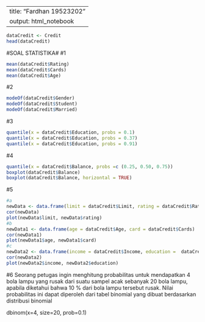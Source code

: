 

---
title: "Fardhan 19523202"
output: html_notebook
---

```{r}
dataCredit <- Credit
head(dataCredit)
```

#SOAL STATISTIKA#
#1
```{r}
mean(dataCredit$Rating)
mean(dataCredit$Cards)
mean(dataCredit$Age)
```


#2
```{r}
modeOf(dataCredit$Gender)
modeOf(dataCredit$Student)
modeOf(dataCredit$Married)
```


#3
```{r}
quantile(x = dataCredit$Education, probs = 0.1)
quantile(x = dataCredit$Education, probs = 0.37)
quantile(x = dataCredit$Education, probs = 0.91)
```


#4
```{r}
quantile(x = dataCredit$Balance, probs =c (0.25, 0.50, 0.75))
boxplot(dataCredit$Balance)
boxplot(dataCredit$Balance, horizontal = TRUE)
```


#5
```{r}
#a
newData <- data.frame(limit = dataCredit$Limit, rating = dataCredit$Rating)
cor(newData)
plot(newData$limit, newData$rating)
#b
newData1 <- data.frame(age = dataCredit$Age, card = dataCredit$Cards)
cor(newData1)
plot(newData1$age, newData1$card)
#c
newData2 <- data.frame(income = dataCredit$Income, education =  dataCredit$Education)
cor(newData2)
plot(newData2$income, newData2$education)

```
#6
Seorang petugas ingin menghitung probabilitas untuk
mendapatkan 4 bola lampu yang rusak dari suatu
sampel acak sebanyak 20 bola lampu, apabila
diketahui bahwa 10 % dari bola lampu tersebut
rusak. Nilai probabilitas ini dapat diperoleh dari tabel
binomial yang dibuat berdasarkan distribusi
binomial

dbinom(x=4, size=20, prob=0.1)
